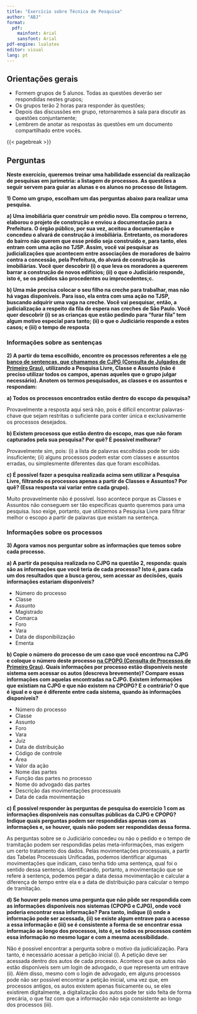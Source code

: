 ```yaml
---
title: "Exercício sobre Técnica de Pesquisa"
author: "ABJ"
format: 
  pdf:
    mainfont: Arial
    sansfont: Arial
pdf-engine: lualatex
editor: visual
lang: pt
---
```


## Orientações gerais

-   Formem grupos de 5 alunos. Todas as questões deverão ser respondidas nestes grupos;
-   Os grupos terão 2 horas para responder às questões;
-   Depois das discussões em grupo, retornaremos à sala para discutir as questões conjuntamente;
-   Lembrem de anotar as respostas às questões em um documento compartilhado entre vocês.

{{< pagebreak >}}

## Perguntas

**Neste exercício, queremos treinar uma habilidade essencial da realização de pesquisas em jurimetria: a listagem de processos. As questões a seguir servem para guiar as alunas e os alunos no processo de listagem.**

**1) Como um grupo, escolham um das perguntas abaixo para realizar uma pesquisa.**

**a) Uma imobiliária quer construir um prédio novo. Ela comprou o terreno, elaborou o projeto de construção e enviou a documentação para a Prefeitura. O órgão público, por sua vez, aceitou a documentação e concedeu o alvará de construção à imobiliária. Entretanto, os moradores do bairro não querem que esse prédio seja construído e, para tanto, eles entram com uma ação no TJSP. Assim, vocẽ vai pesquisar as judicializações que acontecem entre associações de moradores de bairro contra a concessão, pela Prefeitura, do alvará de construção às imobiliárias. Vocẽ quer descobrir (i) o que leva os moradores a quererem barrar a construção de novos edifícios; (ii) o que o Judiciário responde, isto é, se os pedidos são procedentes ou improcedentes;c.**

**b) Uma mãe precisa colocar o seu filho na creche para trabalhar, mas não há vagas disponíveis. Para isso, ela entra com uma ação no TJSP, buscando adquirir uma vaga na creche. Você vai pesquisar, então, a judicialização a respeito da fila de espera nas creches de São Paulo. Você quer descobrir (i) se as crianças que estão pedindo para "furar fila" tem algum motivo especial para tanto; (ii) o que o Judiciário responde a estes casos; e (iii) o tempo de resposta**

### Informações sobre as sentenças

**2) A partir do tema escolhido, encontre os processos referentes a ele [no banco de sentenças, que chamamos de CJPG (Consulta de Julgados de Primeiro Grau)](https://esaj.tjsp.jus.br/cjpg/), utilizando a Pesquisa Livre, Classe e Assunto (não é preciso utilizar todos os campos, apenas aqueles que o grupo julgar necessário). Anotem os termos pesquisados, as classes e os assuntos e respondam:**

**a) Todos os processos encontrados estão dentro do escopo da pesquisa?**

Provavelmente a resposta aqui será não, pois é difícil encontrar palavras-chave que sejam restritas o suficiente para conter única e exclusivamente os processos desejados.

**b) Existem procesoss que estão dentro do escopo, mas que não foram capturados pela sua pesquisa? Por quê? É possível melhorar?**

Provavelmente sim, pois: (i) a lista de palavras escolhidas pode ter sido insuficiente; (ii) alguns processos podem estar com classes e assuntos erradas, ou simplesmente diferentes das que foram escolhidas.

**c) É possível fazer a pesquisa realizada acima sem utilizar a Pesquisa Livre, filtrando os processos apenas a partir de Classes e Assuntos? Por quê? (Essa resposta vai variar entre cada grupo).**

Muito provavelmente não é possível. Isso acontece porque as Classes e Assuntos não conseguem ser tão específicas quanto queremos para uma pesquisa. Isso exige, portanto, que utilizemos a Pesquisa Livre para filtrar melhor o escopo a partir de palavras que existam na sentença.

### Informações sobre os processos

**3) Agora vamos nos perguntar sobre as informações que temos sobre cada processo.**

**a) A partir da pesquisa realizada no CJPG na questão 2, responda: quais são as informações que você teria de cada processo? Isto é, para cada um dos resultados que a busca gerou, sem acessar as decisões, quais informações estariam disponíveis?**

-   Número do processo
-   Classe
-   Assunto
-   Magistrado
-   Comarca
-   Foro
-   Vara
-   Data de disponibilização
-   Ementa

**b) Copie o número do processo de um caso que você encontrou na CJPG e coloque o número deste processo [na CPOPG (Consulta de Processos de Primeiro Grau)](https://esaj.tjsp.jus.br/cpopg/open.do). Quais informações por processo estão disponíveis neste sistema sem acessar os autos (descreva brevemente)? Compare essas informações com aquelas encontradas na CJPG. Existem informações que existiam na CJPG e que não existem na CPOPG? E o contrário? O que é igual e o que é diferente entre cada sistema, quando às informações disponíveis?**

-   Número do processo
-   Classe
-   Assunto
-   Foro
-   Vara
-   Juiz
-   Data de distribuição
-   Código de controle
-   Área
-   Valor da ação
-   Nome das partes
-   Função das partes no processo
-   Nome do advogado das partes
-   Descrição das movimentações processuais
-   Data de cada movimentação

**c) É possível responder às perguntas de pesquisa do exercício 1 com as informações disponíveis nas consultas públicas da CJPG e CPOPG? Indique quais perguntas podem ser respondidas apenas com as informações e, se houver, quais não podem ser respondidas dessa forma.**

As perguntas sobre se o Judiciário concedeu ou não o pedido e o tempo de tramitação podem ser respondidas pelas meta-informações, mas exigem um certo tratamento dos dados. Pelas movimentações processuais, a partir das Tabelas Processuais Unificadas, podemos identificar algumas movimentações que indicam, caso tenha tido uma sentença, qual foi o sentido dessa sentença. Identificando, portanto, a movimentação que se refere à sentença, podemos pegar a data dessa movimentação e calcular a diferença de tempo entre ela e a data de distribuição para calcular o tempo de tramitação.

**d) Se houver pelo menos uma pergunta que não pôde ser respondida com as informações disponíveis nos sistemas (CPOPG e CJPG), onde você poderia encontrar essa informação? Para tanto, indique (i) onde a informação pode ser acessada, (ii) se existe algum entrave para o acesso a essa informação e (iii) se é consistente a forma de se encontrar essa informação ao longo dos processos, isto é, se todos os processos contém essa informação no mesmo lugar e com a mesma acessibilidade.**

Não é possível encontrar a pergunta sobre o motivo da judicialização. Para tanto, é necessário acessar a petição inicial (i). A petição deve ser acessada dentro dos autos de cada processo. Acontece que os autos não estão disponíveis sem um login de advogado, o que representa um entrave (ii). Além disso, mesmo com o login de advogado, em alguns processos pode não ser possível encontrar a petição inicial, uma vez que, em processos antigos, os autos existem apenas fisicamente ou, se eles existirem digitalmente, a digitalização dos autos pode ter sido feita de forma precária, o que faz com que a informação não seja consistente ao longo dos processos (iii).
